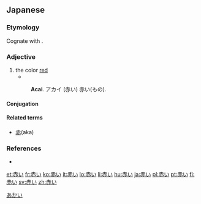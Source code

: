 ==Japanese==
{{ja-kanjitab|[[赤]]}}

===Etymology===
{{ku-adj|赤し|aka}} Cognate with {{term|明るい|akarui|bright}}.

===Adjective===
{{ja-adj|k|decl=い|hira=あかい|rom=akai}}

# the color [[red]]
#* {{RQ:Nippo Jisho|9}}
#: '''Acai'''. アカイ (赤い) 赤い(もの).

====Conjugation====
{{ja-i|赤|あか|aka}}

====Related terms====
* [[赤]](aka)

===References===
* {{R:Nippo Jisho}}

[[Category:ja:Colors|あかい]]

[[et:赤い]]
[[fr:赤い]]
[[ko:赤い]]
[[it:赤い]]
[[lo:赤い]]
[[li:赤い]]
[[hu:赤い]]
[[ja:赤い]]
[[pl:赤い]]
[[pt:赤い]]
[[fi:赤い]]
[[sv:赤い]]
[[zh:赤い]]